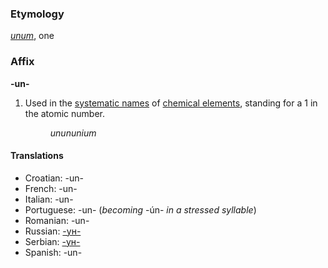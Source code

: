 ===Etymology===
{{L.}} ''[[unum]]'', one

===Affix===
'''-un-'''

#Used in the [[systematic name]]s of [[chemical element]]s, standing for a 1 in the atomic number.
#:''unununium''

====Translations====
*Croatian: -un-
*French: -un-
*Italian: -un-
*Portuguese: -un- (''becoming'' -ún- ''in a stressed syllable'')
*Romanian: -un-
*Russian: [[-ун-]]
*Serbian: [[-ун-]]
*Spanish: -un-
